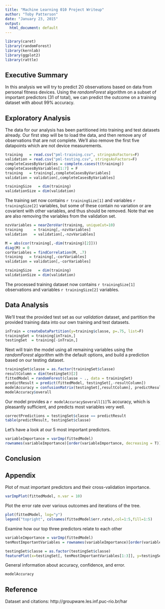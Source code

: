 ```yaml
---
title: "Machine Learning 010 Project Writeup"
author: "Toby Patterson"
date: "January 23, 2015"
output:
  html_document: default
---
```


```r
library(caret)
library(randomForest)
library(kernlab)
library(ggplot2)
library(rattle)
```

## Executive Summary

In this analysis we will try to predict 20 observations based on data from personal fitness devices. Using the _randomForest_ algorithm on a subset of important predictors (31 of total), we can predict the outcome on a training dataset with about 99% accuracy.

## Exploratory Analysis

The data for our analysis has been partitioned into training and test datasets already. Our first step will be to load the data, and then remove any of observations that are not complete.  We'll also remove the first five datapoints which are not device measurements.

```r
training   = read.csv("pml-training.csv", stringsAsFactors=F)
validation = read.csv("pml-testing.csv", stringsAsFactors=F)
completeCasesByVariables = complete.cases(t(training))
completeCasesByVariables[1:7] = F
training   = training[,completeCasesByVariables]
validation = validation[,completeCasesByVariables]
```


```r
trainingSize   = dim(training)
validationSize = dim(validation)
```

The training set now contains `r trainingSize[1]` and variables `r trainingSize[2]` variables, but some of these contain no variation or are covarient with other variables, and thus should be removed. Note that we are also removing the variables from the validation set.

```r
nzvVariables = nearZeroVar(training, uniqueCut=10)
training     = training[,-nzvVariables]
validation   = validation[,-nzvVariables]

M = abs(cor(training[,-dim(training)[2]]))
diag(M) = 0
corVariables = findCorrelation(M, .7)
training   = training[,-corVariables]
validation = validation[,-corVariables]
```

```r
trainingSize   = dim(training)
validationSize = dim(validation)
```

The processed training dataset now contains `r trainingSize[1]` observations and variables `r trainingSize[2]` variables. 

## Data Analysis

We'll treat the provided test set as our _validation_ dataset, and partition the provided training data into our own training and test datasets.

```r
inTrain = createDataPartition(y=training$classe, p=.75, list=F)
trainingSet = training[inTrain,]
testingSet  = training[-inTrain,]
```

Next will train the model using all remaining variables using the _randomForest_ algorithm with the default options, and build a prediction based on our testing dataset.

```r
trainingSet$classe = as.factor(trainingSet$classe)
resultColumn = dim(testingSet)[2]
fittedModel = randomForest(classe ~ ., data = trainingSet)
predictResult = predict(fittedModel, testingSet[,-resultColumn])
modelAccuracy = confusionMatrix(testingSet[,resultColumn], predictResult)
modelAccuracy$overall
```

Our model provides a `r modelAccuracy$overall[1]`% accuracy, which is pleasantly sufficient, and predicts most variables very well.

```r

correctPredictions = testingSet$classe == predictResult
table(predictResult, testingSet$classe)
```

Let's have a look at our 5 most important predictors.
```r
variableImportance = varImp(fittedModel)
rownames(variableImportance)[order(variableImportance, decreasing = T)][1:15]
```
## Conclusion

## Appendix

Plot of must important predictors and their cross-validation importance.
```r
varImpPlot(fittedModel, n.var = 10)
```

Plot the error rate over various outcomes and iterations of the tree.
```r
plot(fittedModel, log="y")
legend("topright", colnames(fittedModel$err.rate),col=1:5,fill=1:5)
```

Examine how our top three predictors relate to each other
```r
variableImportance = varImp(fittedModel)
tenMostImportantVariables = rownames(variableImportance)[order(variableImportance, decreasing = T)][1:10]

testingSet$classe = as.factor(testingSet$classe)
featurePlot(x=testingSet[, tenMostImportantVariables[1:3]], y=testingSet$classe, plot="pairs")
```

General information about accuracy, confidence, and error.

```r
modelAccuracy
```

## Reference

Dataset and citations: http://groupware.les.inf.puc-rio.br/har